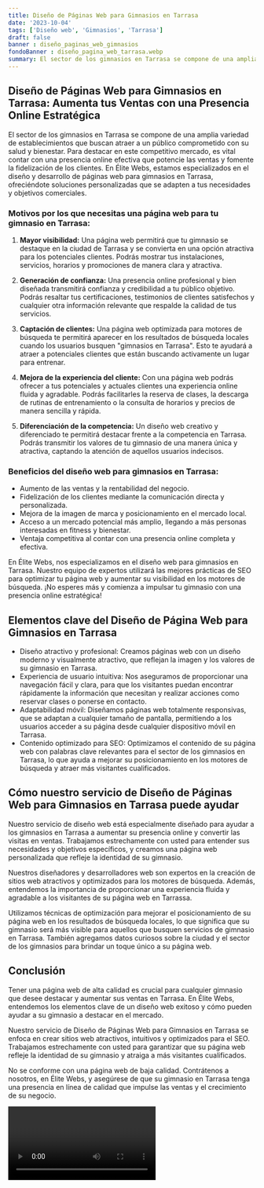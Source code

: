 ```yaml
---
title: Diseño de Páginas Web para Gimnasios en Tarrasa
date: '2023-10-04'
tags: ['Diseño web', 'Gimnasios', 'Tarrasa']
draft: false
banner : diseño_paginas_web_gimnasios
fondoBanner : diseño_pagina_web_tarrasa.webp
summary: El sector de los gimnasios en Tarrasa se compone de una amplia variedad de establecimientos que buscan atraer a un público comprometido con su salud y bienestar. Para destacar en este competitivo mercado, es vital contar con una presencia online efectiva que potencie las ventas y fomente la fidelización de los clientes. En Élite Webs, estamos especializados en el diseño y desarrollo de páginas web para gimnasios en Tarrasa, ofreciéndote soluciones personalizadas que se adapten a tus necesidades y objetivos comerciales.
---
```


## Diseño de Páginas Web para Gimnasios en Tarrasa: Aumenta tus Ventas con una Presencia Online Estratégica

El sector de los gimnasios en Tarrasa se compone de una amplia variedad de establecimientos que buscan atraer a un público comprometido con su salud y bienestar. Para destacar en este competitivo mercado, es vital contar con una presencia online efectiva que potencie las ventas y fomente la fidelización de los clientes. En Élite Webs, estamos especializados en el diseño y desarrollo de páginas web para gimnasios en Tarrasa, ofreciéndote soluciones personalizadas que se adapten a tus necesidades y objetivos comerciales.

### Motivos por los que necesitas una página web para tu gimnasio en Tarrasa:

1. **Mayor visibilidad:** Una página web permitirá que tu gimnasio se destaque en la ciudad de Tarrasa y se convierta en una opción atractiva para los potenciales clientes. Podrás mostrar tus instalaciones, servicios, horarios y promociones de manera clara y atractiva.

2. **Generación de confianza:** Una presencia online profesional y bien diseñada transmitirá confianza y credibilidad a tu público objetivo. Podrás resaltar tus certificaciones, testimonios de clientes satisfechos y cualquier otra información relevante que respalde la calidad de tus servicios.

3. **Captación de clientes:** Una página web optimizada para motores de búsqueda te permitirá aparecer en los resultados de búsqueda locales cuando los usuarios busquen "gimnasios en Tarrasa". Esto te ayudará a atraer a potenciales clientes que están buscando activamente un lugar para entrenar.

4. **Mejora de la experiencia del cliente:** Con una página web podrás ofrecer a tus potenciales y actuales clientes una experiencia online fluida y agradable. Podrás facilitarles la reserva de clases, la descarga de rutinas de entrenamiento o la consulta de horarios y precios de manera sencilla y rápida.

5. **Diferenciación de la competencia:** Un diseño web creativo y diferenciado te permitirá destacar frente a la competencia en Tarrasa. Podrás transmitir los valores de tu gimnasio de una manera única y atractiva, captando la atención de aquellos usuarios indecisos.

### Beneficios del diseño web para gimnasios en Tarrasa:

- Aumento de las ventas y la rentabilidad del negocio.
- Fidelización de los clientes mediante la comunicación directa y personalizada.
- Mejora de la imagen de marca y posicionamiento en el mercado local.
- Acceso a un mercado potencial más amplio, llegando a más personas interesadas en fitness y bienestar.
- Ventaja competitiva al contar con una presencia online completa y efectiva.

En Élite Webs, nos especializamos en el diseño web para gimnasios en Tarrasa. Nuestro equipo de expertos utilizará las mejores prácticas de SEO para optimizar tu página web y aumentar su visibilidad en los motores de búsqueda. ¡No esperes más y comienza a impulsar tu gimnasio con una presencia online estratégica!

<GifSeo />

<Cta />

## Elementos clave del Diseño de Página Web para Gimnasios en Tarrasa

- Diseño atractivo y profesional: Creamos páginas web con un diseño moderno y visualmente atractivo, que reflejan la imagen y los valores de su gimnasio en Tarrasa.
- Experiencia de usuario intuitiva: Nos aseguramos de proporcionar una navegación fácil y clara, para que los visitantes puedan encontrar rápidamente la información que necesitan y realizar acciones como reservar clases o ponerse en contacto.
- Adaptabilidad móvil: Diseñamos páginas web totalmente responsivas, que se adaptan a cualquier tamaño de pantalla, permitiendo a los usuarios acceder a su página desde cualquier dispositivo móvil en Tarrasa.
- Contenido optimizado para SEO: Optimizamos el contenido de su página web con palabras clave relevantes para el sector de los gimnasios en Tarrasa, lo que ayuda a mejorar su posicionamiento en los motores de búsqueda y atraer más visitantes cualificados.

## Cómo nuestro servicio de Diseño de Páginas Web para Gimnasios en Tarrasa puede ayudar

Nuestro servicio de diseño web está especialmente diseñado para ayudar a los gimnasios en Tarrasa a aumentar su presencia online y convertir las visitas en ventas. Trabajamos estrechamente con usted para entender sus necesidades y objetivos específicos, y creamos una página web personalizada que refleje la identidad de su gimnasio.

Nuestros diseñadores y desarrolladores web son expertos en la creación de sitios web atractivos y optimizados para los motores de búsqueda. Además, entendemos la importancia de proporcionar una experiencia fluida y agradable a los visitantes de su página web en Tarrassa.

Utilizamos técnicas de optimización para mejorar el posicionamiento de su página web en los resultados de búsqueda locales, lo que significa que su gimnasio será más visible para aquellos que busquen servicios de gimnasio en Tarrasa. También agregamos datos curiosos sobre la ciudad y el sector de los gimnasios para brindar un toque único a su página web.

## Conclusión

Tener una página web de alta calidad es crucial para cualquier gimnasio que desee destacar y aumentar sus ventas en Tarrasa. En Élite Webs, entendemos los elementos clave de un diseño web exitoso y cómo pueden ayudar a su gimnasio a destacar en el mercado.

Nuestro servicio de Diseño de Páginas Web para Gimnasios en Tarrasa se enfoca en crear sitios web atractivos, intuitivos y optimizados para el SEO. Trabajamos estrechamente con usted para garantizar que su página web refleje la identidad de su gimnasio y atraiga a más visitantes cualificados.

No se conforme con una página web de baja calidad. Contrátenos a nosotros, en Élite Webs, y asegúrese de que su gimnasio en Tarrasa tenga una presencia en línea de calidad que impulse las ventas y el crecimiento de su negocio.

<Video />

<CtaBot job='Gimnasios' city='Tarrasa'/>

<Gmaps query='Tarrasa+españa+maps' />